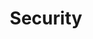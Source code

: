 ---
title: Security
description: Security, compliance and responsibility on EDB Postgres AI.
navigation:
- security
- compliance_and_certification
- responsibility_model
---
